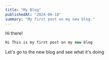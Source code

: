 ```yaml
---
title: "My Blog"
publishedAt: "2024-06-18"
summary: "My first post on my new blog."
---
```


Hi there!

```jsx
Hi This is my first post on my new blog
```

Let's go to the new blog and see what it's doing